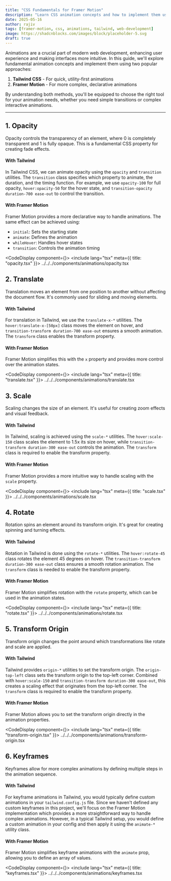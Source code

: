 ```yaml
---
title: "CSS Fundamentals for Framer Motion"
description: "Learn CSS animation concepts and how to implement them using both Tailwind CSS and Framer Motion. A practical guide for web developers."
date: 2025-05-16
author: rajiv
tags: [framer-motion, css, animations, tailwind, web-development]
image: https://shadcnblocks.com/images/block/placeholder-5.svg
draft: true
---
```


Animations are a crucial part of modern web development, enhancing user experience and making interfaces more intuitive. In this guide, we'll explore fundamental animation concepts and implement them using two popular approaches:

1. **Tailwind CSS** - For quick, utility-first animations
2. **Framer Motion** - For more complex, declarative animations

By understanding both methods, you'll be equipped to choose the right tool for your animation needs, whether you need simple transitions or complex interactive animations.

---


## 1. Opacity

Opacity controls the transparency of an element, where 0 is completely transparent and 1 is fully opaque. This is a fundamental CSS property for creating fade effects.

#### With Tailwind

In Tailwind CSS, we can animate opacity using the `opacity` and `transition` utilities. The `transition` class specifies which property to animate, the duration, and the timing function. For example, we use `opacity-100` for full opacity, `hover:opacity-50` for the hover state, and `transition-opacity duration-700 ease-out` to control the transition.

#### With Framer Motion

Framer Motion provides a more declarative way to handle animations. The same effect can be achieved using:

- `initial`: Sets the starting state
- `animate`: Defines the animation
- `whileHover`: Handles hover states
- `transition`: Controls the animation timing

<CodeDisplay component={<Opacity />}>
  <include lang="tsx" meta={{ title: "opacity.tsx" }}>
    ../../../components/animations/opacity.tsx
  </include>
</CodeDisplay>

## 2. Translate

Translation moves an element from one position to another without affecting the document flow. It's commonly used for sliding and moving elements.

#### With Tailwind

For translation in Tailwind, we use the `translate-x-*` utilities. The `hover:translate-x-[50px]` class moves the element on hover, and `transition-transform duration-700 ease-out` ensures a smooth animation. The `transform` class enables the transform property.

#### With Framer Motion

Framer Motion simplifies this with the `x` property and provides more control over the animation states.

<CodeDisplay component={<TranslateBox />}>
  <include lang="tsx" meta={{ title: "translate.tsx" }}>
    ../../../components/animations/translate.tsx
  </include>
</CodeDisplay>

## 3. Scale

Scaling changes the size of an element. It's useful for creating zoom effects and visual feedback.

#### With Tailwind

In Tailwind, scaling is achieved using the `scale-*` utilities. The `hover:scale-150` class scales the element to 1.5x its size on hover, while `transition-transform duration-300 ease-out` controls the animation. The `transform` class is required to enable the transform property.

#### With Framer Motion

Framer Motion provides a more intuitive way to handle scaling with the `scale` property.

<CodeDisplay component={<Scale />}>
  <include lang="tsx" meta={{ title: "scale.tsx" }}>
    ../../../components/animations/scale.tsx
  </include>
</CodeDisplay>

## 4. Rotate

Rotation spins an element around its transform origin. It's great for creating spinning and turning effects.

#### With Tailwind

Rotation in Tailwind is done using the `rotate-*` utilities. The `hover:rotate-45` class rotates the element 45 degrees on hover. The `transition-transform duration-300 ease-out` class ensures a smooth rotation animation. The `transform` class is needed to enable the transform property.

#### With Framer Motion

Framer Motion simplifies rotation with the `rotate` property, which can be used in the animation states.

<CodeDisplay component={<RotateBox />}>
  <include lang="tsx" meta={{ title: "rotate.tsx" }}>
    ../../../components/animations/rotate.tsx
  </include>
</CodeDisplay>

## 5. Transform Origin

Transform origin changes the point around which transformations like rotate and scale are applied.

#### With Tailwind

Tailwind provides `origin-*` utilities to set the transform origin. The `origin-top-left` class sets the transform origin to the top-left corner. Combined with `hover:scale-150` and `transition-transform duration-300 ease-out`, this creates a scaling effect that originates from the top-left corner. The `transform` class is required to enable the transform property.

#### With Framer Motion

Framer Motion allows you to set the transform origin directly in the animation properties.

<CodeDisplay component={<TransformOriginBox />}>
  <include lang="tsx" meta={{ title: "transform-origin.tsx" }}>
    ../../../components/animations/transform-origin.tsx
  </include>
</CodeDisplay>

## 6. Keyframes

Keyframes allow for more complex animations by defining multiple steps in the animation sequence.

#### With Tailwind

For keyframe animations in Tailwind, you would typically define custom animations in your `tailwind.config.js` file. Since we haven't defined any custom keyframes in this project, we'll focus on the Framer Motion implementation which provides a more straightforward way to handle complex animations. However, in a typical Tailwind setup, you would define a custom animation in your config and then apply it using the `animate-*` utility class.

#### With Framer Motion

Framer Motion simplifies keyframe animations with the `animate` prop, allowing you to define an array of values.

<CodeDisplay component={<KeyframesBox />}>
  <include lang="tsx" meta={{ title: "keyframes.tsx" }}>
    ../../../components/animations/keyframes.tsx
  </include>
</CodeDisplay>

